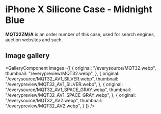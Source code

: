 
# iPhone X Silicone Case - Midnight Blue

<Callout type='info' emoji='👉🏻'>**MQT32ZM/A** is an order number of this case, used for search engines, auction websites and such.</Callout>

## Image gallery

<GalleryComponent
    images={[
      {
        original: "/everysource/MQT32.webp",
        thumbnail: "/everypreview/MQT32.webp",
      },
      {
        original: "/everysource/MQT32_AV1_SILVER.webp",
        thumbnail: "/everypreview/MQT32_AV1_SILVER.webp",
      },
      {
        original: "/everysource/MQT32_AV1_SPACE_GRAY.webp",
        thumbnail: "/everypreview/MQT32_AV1_SPACE_GRAY.webp",
      },
      {
        original: "/everysource/MQT32_AV2.webp",
        thumbnail: "/everypreview/MQT32_AV2.webp",
      }
    ]}
  />
